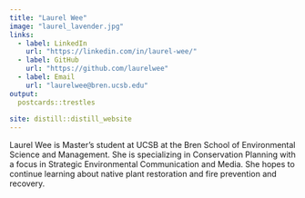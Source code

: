 ```yaml
---
title: "Laurel Wee"
image: "laurel_lavender.jpg"
links:
  - label: LinkedIn
    url: "https://linkedin.com/in/laurel-wee/"
  - label: GitHub
    url: "https://github.com/laurelwee"
  - label: Email
    url: "laurelwee@bren.ucsb.edu"
output:
  postcards::trestles
  
site: distill::distill_website
---
```


Laurel Wee is Master's student at UCSB at the Bren School of Environmental Science and Management. She is specializing in Conservation Planning with a focus in Strategic Environmental Communication and Media. She hopes to continue learning about native plant restoration and fire prevention and recovery.